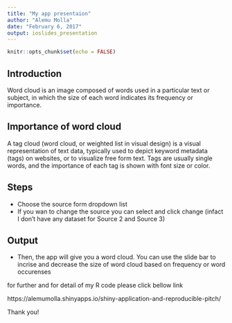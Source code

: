 ```yaml
---
title: "My app presentaion"
author: "Alemu Molla"
date: "February 6, 2017"
output: ioslides_presentation
---
```



```r
knitr::opts_chunk$set(echo = FALSE)
```

## Introduction

Word cloud is an image composed of words used in a particular text or subject, in which the size of each word indicates its frequency or importance.


## Importance of word cloud

A tag cloud (word cloud, or weighted list in visual design) is a visual representation of text data, typically used to depict keyword metadata (tags) on websites, or to visualize free form text. Tags are usually single words, and the importance of each tag is shown with font size or color.

## Steps


- Choose the source form dropdown list
- If you wan to change the source you can select and click change (infact I don't have any dataset for Source 2 and Source 3)


## Output

- Then, the app will give you a word cloud. You can use the slide bar to incrise and decrease the size of word cloud based on frequency or word occurenses

for further and for detail of my R code please click bellow link

https://alemumolla.shinyapps.io/shiny-application-and-reproducible-pitch/

Thank you!

